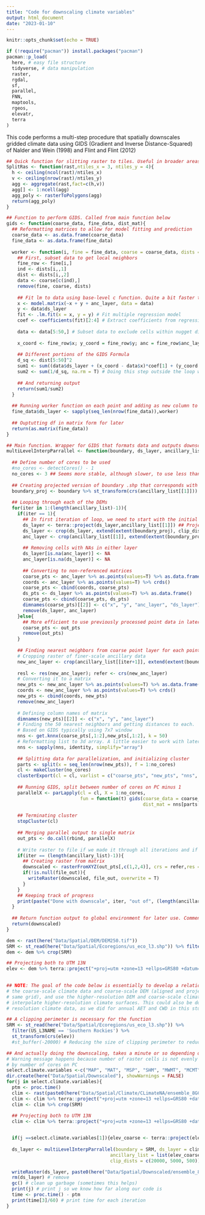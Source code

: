 ```yaml
---
title: "Code for downscaling climate variables"
output: html_document
date: "2023-01-10"
---
```


```r
knitr::opts_chunk$set(echo = TRUE)

if (!require("pacman")) install.packages("pacman")
pacman::p_load(
  here, # easy file structure
  tidyverse, # data manipulation
  raster,
  rgdal,
  sf,
  parallel,
  FNN,
  maptools,
  rgeos,
  elevatr,
  terra
)
```

This code performs a multi-step procedure that spatially downscales gridded climate data using GIDS (Gradient and Inverse Distance-Squared) of Nalder and Wein (1998) and Flint and Flint (2012)

```r
## Quick function for slitting raster to tiles. Useful in broader areas
SplitRas <- function(rast,ntiles_x = 3, ntiles_y = 4){
  h <- ceiling(ncol(rast)/ntiles_x)
  v <- ceiling(nrow(rast)/ntiles_y)
  agg <- aggregate(rast,fact=c(h,v))
  agg[] <- 1:ncell(agg)
  agg_poly <- rasterToPolygons(agg)
  return(agg_poly)
}

## Function to perform GIDS. Called from main function below
gids <- function(coarse_data, fine_data, dist_mat){
  ## Reformatting matrices to allow for model fitting and prediction
  coarse_data <- as.data.frame(coarse_data)
  fine_data <- as.data.frame(fine_data)
  
  worker <- function(i, fine = fine_data, coarse = coarse_data, dists = dist_mat){
    ## First, subset data to get local neighbors
    fine_row <- fine[i,]
    ind <- dists[i,,1]
    dist <- dists[i,,2]
    data <- coarse[c(ind),]
    remove(fine, coarse, dists)
    
    ## Fit lm to data using base-level c function. Quite a bit faster than lm()
    x <- model.matrix(~x + y + anc_layer, data = data)
    y <- data$ds_layer
    fit <- .lm.fit(x = x, y = y) # Fit multiple regression model
    coef <- coefficients(fit)[2:4] # Extract coefficients from regression model
    
    data <- data[5:50,] # Subset data to exclude cells within nugget distance of 1-cell resolution. Remove “goose egg” effect in interpolation
    
    x_coord <- fine_row$x; y_coord = fine_row$y; anc = fine_row$anc_layer # re-naming variables to make the lines (below) shorter
    
    ## Different portions of the GIDS Formula
    d_sq <- dist[5:50]^2
    sum1 <- sum((data$ds_layer + (x_coord - data$x)*coef[1] + (y_coord - data$y)*coef[2] + (anc - data$anc_layer)*coef[3])/(d_sq), na.rm = T)
    sum2 <- sum(1/d_sq, na.rm = T) # Doing this step outside the loop would probably increase speed, but also make things harder for me to follow
    
    ## And returning output
    return(sum1/sum2)
  }
  
  ## Running worker function on each point and adding as new column to df
  fine_data$ds_layer <- sapply(seq_len(nrow(fine_data)),worker)
  
  ## Ouptutting df in matrix form for later
  return(as.matrix(fine_data))
}

## Main function. Wrapper for GIDS that formats data and outputs downscaled grid
multiLevelInterpParrallel <- function(boundary, ds_layer, ancillary_list, clip_dists = c(20000, 5000, 500),file_out = NULL){
  
  ## Define number of cores to be used
  #no_cores <- detectCores() - 1
  no_cores <- 3 ## Seems more stable, although slower, to use less than half of cores
  
  ## Creating projected version of boundary .shp that corresponds with output projection
  boundary_proj <- boundary %>% st_transform(crs(ancillary_list[[1]]))
  
  ## Looping through each of the DEMs
  for(iter in 1:(length(ancillary_list)-1)){
    if(iter == 1){
      ## In first iteration of loop, we need to start with the initial ds_layer and ancillary dataset rather than interpolated data
      ds_layer <- terra::project(ds_layer,ancillary_list[[1]]) ## Projecting to align with ancillary data grid
      ds_layer <- crop(ds_layer, extend(extent(boundary_proj), clip_dists[iter])) ## Cropping to study bounds
      anc_layer <- crop(ancillary_list[[1]], extend(extent(boundary_proj), clip_dists[iter])) ## Cropping anc data to study bounds
      
      ## Removing cells with NAs in either layer
      ds_layer[is.na(anc_layer)] <- NA 
      anc_layer[is.na(ds_layer)] <- NA 
      
      ## Converting to non-referenced matrices
      coarse_pts <- anc_layer %>% as.points(values=T) %>% as.data.frame()
      coords <- anc_layer %>% as.points(values=T) %>% crds()
      coarse_pts <- cbind(coords, coarse_pts)
      ds_pts <- ds_layer %>% as.points(values=T) %>% as.data.frame()
      coarse_pts <- cbind(coarse_pts, ds_pts)
      dimnames(coarse_pts)[[2]] <- c("x", "y", "anc_layer", "ds_layer")
      remove(ds_layer, anc_layer)
    }else{
      ## More efficient to use previously processed point data in later iterations
      coarse_pts <- out_pts
      remove(out_pts)
    }
    
    ## Finding nearest neighbors from coarse point layer for each point in fine-scale ancillary layer
    # Cropping raster of finer-scale ancillary data
    new_anc_layer <- crop(ancillary_list[[iter+1]], extend(extent(boundary_proj), clip_dists[iter+1]))
    
    resl <- res(new_anc_layer); refer <- crs(new_anc_layer)
    # Converting it to a matrix
    new_pts <- new_anc_layer %>% as.points(values=T) %>% as.data.frame()
    coords <- new_anc_layer %>% as.points(values=T) %>% crds()
    new_pts <- cbind(coords, new_pts)
    remove(new_anc_layer)
    
    # Defining column names of matrix
    dimnames(new_pts)[[2]] <- c("x", "y", "anc_layer")
    # Finding the 50 nearest neighbors and getting distances to each. 
    # Based on GIDS typically using 7x7 window
    nns <- get.knnx(coarse_pts[,1:2],new_pts[,1:2], k = 50)
    # Reformatting list to 3d array. A little easier to work with later
    nns <- sapply(nns, identity, simplify="array")
    
    ## Splitting data for parallelization, and initializing cluster
    parts <- split(x = seq_len(nrow(new_pts)), f = 1:no_cores)
    cl <- makeCluster(no_cores)
    clusterExport(cl = cl, varlist = c("coarse_pts", "new_pts", "nns", "parts", "gids"), envir = environment())
    
    ## Running GIDS, split between number of cores on PC minus 1
    parallelX <- parLapply(cl = cl, X = 1:no_cores, 
                           fun = function(t) gids(coarse_data = coarse_pts, fine_data = new_pts[parts[[t]],],
                                                  dist_mat = nns[parts[[t]],,]))
    
    ## Terminating cluster
    stopCluster(cl)
    
    ## Merging parallel output to single matrix
    out_pts <- do.call(rbind, parallelX)
    
    # Write raster to file if we made it through all iterations and if path for outfile provided
    if(iter == (length(ancillary_list)-1)){
      ## Creating raster from matrix
      downscaled <- rasterFromXYZ(out_pts[,c(1,2,4)], crs = refer,res = resl)
      if(!is.null(file_out)){
        writeRaster(downscaled, file_out, overwrite = T)
      }
    }
    ## Keeping track of progress
    print(paste("Done with downscale", iter, "out of", (length(ancillary_list)-1)))
  }
  
  ## Return function output to global environment for later use. Comment out if just writing output to disk
  return(downscaled)
}
```

```r
dem <- rast(here("Data/Spatial/DEM/DEM250.tif"))
SRM <- st_read(here("Data/Spatial/Ecoregions/us_eco_l3.shp")) %>% filter(US_L3NAME == 'Southern Rockies') %>% st_transform(crs(dem))
dem <- dem %>% crop(SRM)

## Projecting both to UTM 13N
elev <- dem %>% terra::project("+proj=utm +zone=13 +ellps=GRS80 +datum=NAD83 +units=m +no_defs")
                      
```

```r

## NOTE: The goal of the code below is essentially to develop a relationship between
# the coarse-scale climate data and coarse-scale DEM (aligned and projected to the
# same grid), and use the higher-resolution DEM and coarse-scale climate data to
# interpolate higher-resolution climate surfaces. This could also be done with higher-
# resolution climate data, as we did for annual AET and CWD in this study.

## A clipping perimeter is necessary for the function
SRM <- st_read(here("Data/Spatial/Ecoregions/us_eco_l3.shp")) %>% 
  filter(US_L3NAME == 'Southern Rockies') %>% 
  st_transform(crs(elev))
  #st_buffer(-20000) # Reducing the size of clipping perimeter to reduce edge effects. This is how the function is used

## And actually doing the downscaling, takes a minute or so depending on PC.
# Warning message happens because number of raster cells is not evenly divisible
# by number of cores on PC
select.climate.variables <-c("MAP", "MAT", "MSP", "SHM", "MWMT", "MCMT", "PPT_sp", "PPT_at", "TD", "bFF", "RH", "DD_0", "DD5")
dir.create(here("Data/Spatial/Downscaled"), showWarnings = FALSE)
for(j in select.climate.variables){
  ptm <- proc.time()
  clim <- rast(paste0(here("Data/Spatial/Climate/CLimateNA/ensemble_8GCMs_ssp370_2011_2040/ensemble_8GCMs_ssp370_2011_2040_bioclim/ensemble_8GCMs_ssp370_2011_2040_"), j, ".tif")) 
  clim <- clim %>% terra::project("+proj=utm +zone=13 +ellps=GRS80 +datum=NAD83 +units=m +no_defs")
  clim <- clim %>% crop(SRM)
  
  ## Projecting both to UTM 13N
  clim <- clim %>% terra::project("+proj=utm +zone=13 +ellps=GRS80 +datum=NAD83 +units=m +no_defs")


  if(j ==select.climate.variables[1]){elev_coarse <- terra::project(elev,clim, method="bilinear")}   ## Creating second DEM at same resolution as climate grid; only do this for the first iteration
  
  ds_layer <- multiLevelInterpParrallel(boundary = SRM, ds_layer = clim,
                                      ancillary_list = list(elev_coarse, elev), 
                                      clip_dists = c(20000, 5000, 500))

  writeRaster(ds_layer, paste0(here("Data/Spatial/Downscaled/ensemble_8GCMs_ssp370_2011_2040-"), j, "-downscaled.tif"))
  rm(ds_layer) # remove 
  gc() # clean up garbage (sometimes this helps)
  print(j) # print j so we know how far along our code is
  time <- proc.time() - ptm
  print(time[3]/60) # print time for each iteration 
}


```

